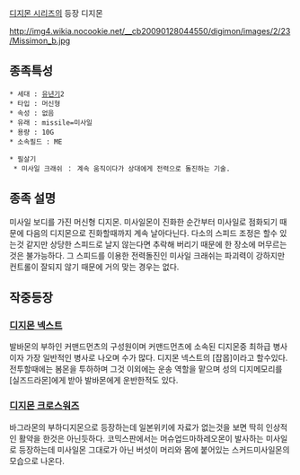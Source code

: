 [[디지몬 시리즈]]의 등장 디지몬

http://img4.wikia.nocookie.net/__cb20090128044550/digimon/images/2/23/Missimon_b.jpg

== 종족특성 ==
 * 세대 : [[유년기]]2
 * 타입 : 머신형
 * 속성 : 없음
 * 유래 : missile=미사일
 * 용량 : 10G
 * 소속필드 : ME

 * 필살기
  * 미사일 크래쉬 ： 계속 움직이다가 상대에게 전력으로 돌진하는 기술.

== 종족 설명 ==
미사일 보디를 가진 머신형 디지몬. 미사일몬이 진화한 순간부터 미사일로 점화되기 때문에 다음의 디지몬으로 진화할때까지 계속 날아다닌다. 다소의 스피드 조정은 할수 있는것 같지만 상당한 스피드로 날지 않는다면 추락해 버리기 때문에 한 장소에 머무르는 것은 불가능하다. 그 스피드를 이용한 전력돌진인 미사일 크래쉬는 파괴력이 강하지만 컨트롤이 잘되지 않기 때문에 거의 맞는 경우는 없다.

== 작중등장 ==
=== [[디지몬 넥스트]] ===
발바몬의 부하인 커맨드먼츠의 구성원이며 커맨드먼츠에 소속된 디지몬중 최하급 병사이자 가장 일반적인 병사로 나오며 수가 많다. 디지몬 넥스트의 [잡몹]이라고 할수있다. 전투할때에는 봄몬을 투하하며 그것 이외에는 운송 역할을 맡으며 성의 디지메모리를 [실즈드라몬]에게 받아 발바몬에게 운반한적도 있다.

=== [[디지몬 크로스워즈]] ===
바그라몬의 부하디지몬으로 등장하는데 일본위키에 자료가 없는것을 보면 딱히 인상적인 활약을 한것은 아닌듯하다. 코믹스판에서는 머슈업드마하레오몬이 발사하는 미사일로 등장하는데 미사일몬 그대로가 아닌 버섯이 머리와 몸에 붙어있는 스커드미사일몬의 모습으로 나온다.
